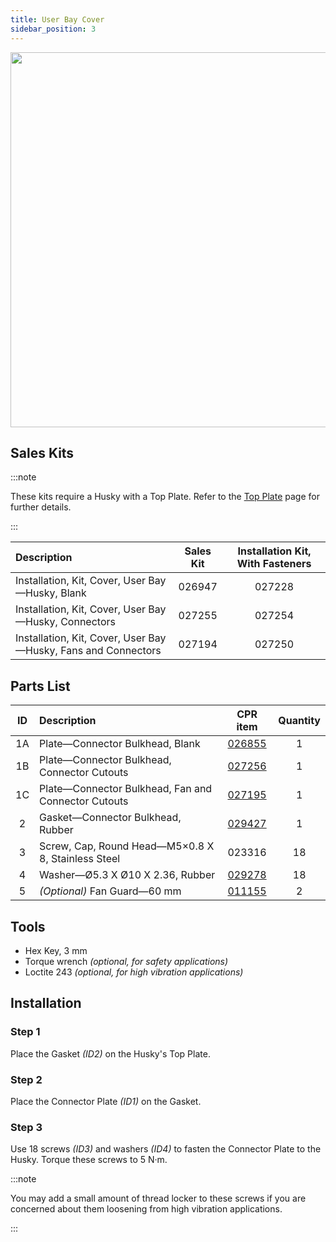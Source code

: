 ```yaml
---
title: User Bay Cover
sidebar_position: 3
---
```


<center>
  <img
    src="/img/robot_images/husky_images/robot_husky_29.png"
    width="600"
  />
</center>

## Sales Kits

:::note

These kits require a Husky with a Top Plate.
Refer to the [Top Plate](top_plate_husky.mdx) page for further details.

:::

| Description                                                   | Sales Kit | Installation Kit, With Fasteners |
| :------------------------------------------------------------ | :-------: | :------------------------------: |
| Installation, Kit, Cover, User Bay—Husky, Blank               |  026947   |              027228              |
| Installation, Kit, Cover, User Bay—Husky, Connectors          |  027255   |              027254              |
| Installation, Kit, Cover, User Bay—Husky, Fans and Connectors |  027194   |              027250              |

## Parts List

| ID  | Description                                         |                      CPR item                       | Quantity |
| :-: | :-------------------------------------------------- | :-------------------------------------------------: | :------: |
| 1A  | Plate—Connector Bulkhead, Blank                     | [026855](/assets/pdf/clearpath_robotics_026855.pdf) |    1     |
| 1B  | Plate—Connector Bulkhead, Connector Cutouts         | [027256](/assets/pdf/clearpath_robotics_027256.pdf) |    1     |
| 1C  | Plate—Connector Bulkhead, Fan and Connector Cutouts | [027195](/assets/pdf/clearpath_robotics_027195.pdf) |    1     |
|  2  | Gasket—Connector Bulkhead, Rubber                   | [029427](/assets/pdf/clearpath_robotics_029427.pdf) |    1     |
|  3  | Screw, Cap, Round Head—M5×0.8 X 8, Stainless Steel  |                       023316                        |    18    |
|  4  | Washer—Ø5.3 X Ø10 X 2.36, Rubber                    |    [029278](https://www.mcmaster.com/94733a413/)    |    18    |
|  5  | _(Optional)_ Fan Guard—60 mm                        |     [011155](https://www.mcmaster.com/19155K3/)     |    2     |

## Tools

- Hex Key, 3 mm
- Torque wrench _(optional, for safety applications)_
- Loctite 243 _(optional, for high vibration applications)_

## Installation

### Step 1

Place the Gasket _(ID2)_ on the Husky's Top Plate.

### Step 2

Place the Connector Plate _(ID1)_ on the Gasket.

### Step 3

Use 18 screws _(ID3)_ and washers _(ID4)_ to fasten the Connector Plate to the Husky.
Torque these screws to 5 N·m.

:::note

You may add a small amount of thread locker to these screws if you are concerned about them loosening from high vibration applications.

:::

